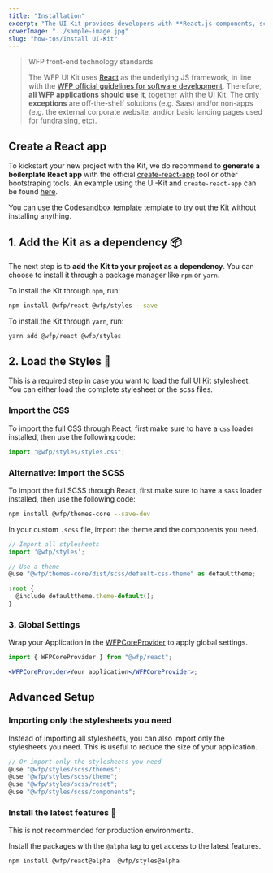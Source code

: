 ```yaml
---
title: "Installation"
excerpt: "The UI Kit provides developers with **React.js components, scss, css, html and assets**."
coverImage: "../sample-image.jpg"
slug: "how-tos/Install UI-Kit"
---
```


> WFP front-end technology standards
>
> The WFP UI Kit uses [React](https://reactjs.org/) as the underlying JS framework, in line with the [WFP official guidelines for software development](https://newgo.wfp.org/documents/software-solutions-technology-stack). Therefore, **all WFP applications should use it**, together with the UI Kit. The only **exceptions** are off-the-shelf solutions (e.g. Saas) and/or non-apps (e.g. the external corporate website, and/or basic landing pages used for fundraising, etc).

## Create a React app

To kickstart your new project with the Kit, we do recommend to **generate a boilerplate React app** with the official [create-react-app](https://github.com/facebook/create-react-app) tool or other bootstraping tools. An example using the UI-Kit and `create-react-app` can be found [here](https://github.com/wfp/ui/tree/master/examples/create-react-app).

You can use the [Codesandbox template](https://codesandbox.io/s/wfp-ui-template-5bef8) template to try out the Kit without installing anything.

## 1. Add the Kit as a dependency 📦

The next step is to **add the Kit to your project as a dependency**. You can choose to install it through a package manager like `npm` or `yarn`.

To install the Kit through `npm`, run:

```bash
npm install @wfp/react @wfp/styles --save
```

To install the Kit through `yarn`, run:

```bash
yarn add @wfp/react @wfp/styles
```

## 2. Load the Styles 🌈

This is a required step in case you want to load the full UI Kit stylesheet. You can either load the complete stylesheet or the scss files.

### Import the CSS

To import the full CSS through React, first make sure to have a `css` loader installed, then use the following code:

```jsx
import "@wfp/styles/styles.css";
```

### Alternative: Import the SCSS

To import the full SCSS through React, first make sure to have a `sass` loader installed, then use the following code:

```bash
npm install @wfp/themes-core --save-dev
```

In your custom `.scss` file, import the theme and the components you need.

```jsx
// Import all stylesheets
import '@wfp/styles';

// Use a theme
@use "@wfp/themes-core/dist/scss/default-css-theme" as defaulttheme;

:root {
  @include defaulttheme.theme-default();
}
```

### 3. Global Settings

Wrap your Application in the [WFPCoreProvider](/documentation/developing/themes) to apply global settings.

```jsx
import { WFPCoreProvider } from "@wfp/react";

<WFPCoreProvider>Your application</WFPCoreProvider>;
```

## Advanced Setup

### Importing only the stylesheets you need

Instead of importing all stylesheets, you can also import only the stylesheets you need. This is useful to reduce the size of your application.

```jsx
// Or import only the stylesheets you need
@use "@wfp/styles/scss/themes";
@use "@wfp/styles/scss/theme";
@use "@wfp/styles/scss/reset";
@use "@wfp/styles/scss/components";
```

### Install the latest features 🌱

<Callout kind="warning">
  This is not recommended for production environments.
</Callout>

Install the packages with the `@alpha` tag to get access to the latest features.

```bash
npm install @wfp/react@alpha  @wfp/styles@alpha
```
